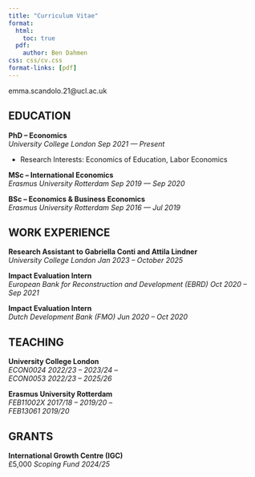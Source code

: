```yaml
---
title: "Curriculum Vitae"
format:
  html:
    toc: true
  pdf:
    author: Ben Dahmen
css: css/cv.css
format-links: [pdf]
---
```


::: {.print-only .contact-block}
emma.scandolo.21\@ucl.ac.uk
:::

## EDUCATION

**PhD -- Economics** <br> *University College London* *Sep 2021 --- Present*

::: print-only
-   Research Interests: Economics of Education, Labor Economics
:::

**MSc -- International Economics** <br> *Erasmus University Rotterdam* *Sep 2019 --- Sep 2020*

**BSc -- Economics & Business Economics** <br> *Erasmus University Rotterdam* [*Sep 2016 --- Jul 2019*]{.cvdate}

## WORK EXPERIENCE {style="page-break-before: always"}

**Research Assistant to Gabriella Conti and Attila Lindner** <br> *University College London* *Jan 2023 -- October 2025*

**Impact Evaluation Intern** <br> *European Bank for Reconstruction and Development (EBRD)* *Oct 2020 -- Sep 2021*

**Impact Evaluation Intern** <br> *Dutch Development Bank (FMO)* *Jun 2020 -- Oct 2020*

## TEACHING

**University College London** <br> *ECON0024* *2022/23 -- 2023/24 –* <br> *ECON0053* *2022/23 -- 2025/26*

**Erasmus University Rotterdam** <br> *FEB11002X* *2017/18 -- 2019/20 –* <br> *FEB13061* *2019/20*

## GRANTS

**International Growth Centre (IGC)** <br> £5,000 *Scoping Fund* [*2024/25*]{.cvdate}
